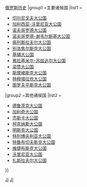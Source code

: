 {{Navbox
|name = 基辅罗斯的诸侯国
|title = 基辅罗斯的诸侯国
|state = {{{state|autocollapse}}}
|listclass = hlist
|image =  
|above= [[基辅罗斯]]{{.w}}[[俄罗斯历史]]
|group1 =主要诸侯国
|list1 =
* [[切尔尼戈夫大公国]]
* [[加利西亚-沃里尼亚大公国]]
* [[诺夫哥罗德大公国]]
* [[诺夫哥罗德-谢韦尔斯基大公国]]
* [[佩列斯拉夫尔大公国]]
* [[别洛焦尔斯克大公国]]
* [[基辅大公国]]
* [[弗拉基米尔-苏兹达尔大公国]]
* [[梁赞大公国]]
* [[斯摩棱斯克大公国]]
* [[特穆塔拉坎大公国]]
* [[图罗夫平斯克大公国]]
|group2 =其他诸侯国
|list2 =
* [[德鲁茨克大公国]]
* [[加利奇大公国]]
* [[杰斯卡大公国]]
* [[柯克纳斯大公国]]
* [[明斯克大公国]]
* [[特列博夫利亚大公国]]
* [[特鲁布切夫斯克大公国]]
* [[维捷布斯克大公国]]
* [[沃里尼亚大公国]]
* [[扎斯拉夫尔大公国]]
}} 

<noinclude>
[[分类:俄罗斯模板|Ji]]
[[分类:乌克兰模板|Ji]]
</noinclude>